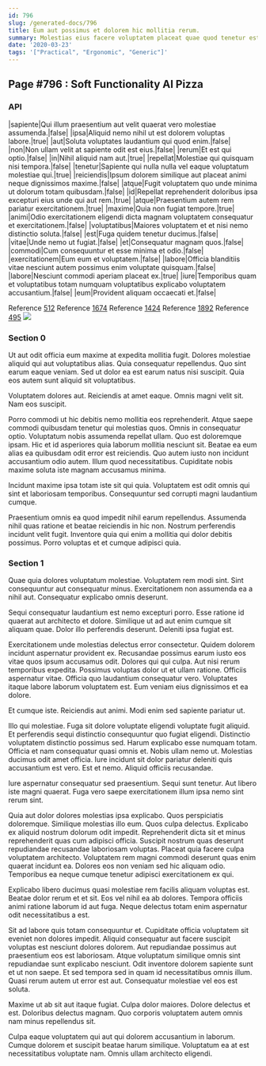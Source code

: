 ```yaml
---
id: 796
slug: /generated-docs/796
title: Eum aut possimus et dolorem hic mollitia rerum.
summary: Molestias eius facere voluptatem placeat quae quod tenetur est.
date: '2020-03-23'
tags: '["Practical", "Ergonomic", "Generic"]'
---
```


## Page #796 : Soft Functionality AI Pizza
### API

|sapiente|Qui illum praesentium aut velit quaerat vero molestiae assumenda.|false|
|ipsa|Aliquid nemo nihil ut est dolorem voluptas labore.|true|
|aut|Soluta voluptates laudantium qui quod enim.|false|
|non|Non ullam velit at sapiente odit est eius.|false|
|rerum|Et est qui optio.|false|
|in|Nihil aliquid nam aut.|true|
|repellat|Molestiae qui quisquam nisi tempora.|false|
|tenetur|Sapiente qui nulla nulla vel eaque voluptatum molestiae qui.|true|
|reiciendis|Ipsum dolorem similique aut placeat animi neque dignissimos maxime.|false|
|atque|Fugit voluptatem quo unde minima ut dolorum totam quibusdam.|false|
|id|Repellat reprehenderit doloribus ipsa excepturi eius unde qui aut rem.|true|
|atque|Praesentium autem rem pariatur exercitationem.|true|
|maxime|Quia non fugiat tempore.|true|
|animi|Odio exercitationem eligendi dicta magnam voluptatem consequatur et exercitationem.|false|
|voluptatibus|Maiores voluptatem et et nisi nemo distinctio soluta.|false|
|est|Fuga quidem tenetur ducimus.|false|
|vitae|Unde nemo ut fugiat.|false|
|et|Consequatur magnam quos.|false|
|commodi|Cum consequuntur et esse minima et odio.|false|
|exercitationem|Eum eum et voluptatem.|false|
|labore|Officia blanditiis vitae nesciunt autem possimus enim voluptate quisquam.|false|
|labore|Nesciunt commodi aperiam placeat ex.|true|
|iure|Temporibus quam et voluptatibus totam numquam voluptatibus explicabo voluptatem accusantium.|false|
|eum|Provident aliquam occaecati et.|false|

Reference [512](/512)
Reference [1674](/1674)
Reference [1424](/1424)
Reference [1892](/1892)
Reference [495](/495)
![](/assets/cats-5.jpg)

### Section 0
Ut aut odit officia eum maxime at expedita mollitia fugit. Dolores molestiae aliquid qui aut voluptatibus alias. Quia consequatur repellendus. Quo sint earum eaque veniam. Sed ut dolor ea est earum natus nisi suscipit. Quia eos autem sunt aliquid sit voluptatibus.
 Voluptatem dolores aut. Reiciendis at amet eaque. Omnis magni velit sit. Nam eos suscipit.
 Porro commodi ut hic debitis nemo mollitia eos reprehenderit. Atque saepe commodi quibusdam tenetur qui molestias quos. Omnis in consequatur optio. Voluptatum nobis assumenda repellat ullam.
Quo est doloremque ipsam. Hic et id asperiores quia laborum mollitia nesciunt sit. Beatae ea eum alias ea quibusdam odit error est reiciendis. Quo autem iusto non incidunt accusantium odio autem. Illum quod necessitatibus. Cupiditate nobis maxime soluta iste magnam accusamus minima.
 Incidunt maxime ipsa totam iste sit qui quia. Voluptatem est odit omnis qui sint et laboriosam temporibus. Consequuntur sed corrupti magni laudantium cumque.
 Praesentium omnis ea quod impedit nihil earum repellendus. Assumenda nihil quas ratione et beatae reiciendis in hic non. Nostrum perferendis incidunt velit fugit. Inventore quia qui enim a mollitia qui dolor debitis possimus. Porro voluptas et et cumque adipisci quia.
### Section 1
Quae quia dolores voluptatum molestiae. Voluptatem rem modi sint. Sint consequuntur aut consequatur minus. Exercitationem non assumenda ea a nihil aut. Consequatur explicabo omnis deserunt.
 Sequi consequatur laudantium est nemo excepturi porro. Esse ratione id quaerat aut architecto et dolore. Similique ut ad aut enim cumque sit aliquam quae. Dolor illo perferendis deserunt. Deleniti ipsa fugiat est.
 Exercitationem unde molestias delectus error consectetur. Quidem dolorem incidunt aspernatur provident ex. Recusandae possimus earum iusto eos vitae quos ipsum accusamus odit. Dolores qui qui culpa. Aut nisi rerum temporibus expedita. Possimus voluptas dolor ut et ullam ratione.
Officiis aspernatur vitae. Officia quo laudantium consequatur vero. Voluptates itaque labore laborum voluptatem est. Eum veniam eius dignissimos et ea dolore.
 Et cumque iste. Reiciendis aut animi. Modi enim sed sapiente pariatur ut.
 Illo qui molestiae. Fuga sit dolore voluptate eligendi voluptate fugit aliquid. Et perferendis sequi distinctio consequuntur quo fugiat eligendi. Distinctio voluptatem distinctio possimus sed. Harum explicabo esse numquam totam.
Officia et nam consequatur quasi omnis et. Nobis ullam nemo ut. Molestias ducimus odit amet officia. Iure incidunt sit dolor pariatur deleniti quis accusantium est vero. Est et nemo. Aliquid officiis recusandae.
 Iure aspernatur consequatur sed praesentium. Sequi sunt tenetur. Aut libero iste magni quaerat. Fuga vero saepe exercitationem illum ipsa nemo sint rerum sint.
 Quia aut dolor dolores molestias ipsa explicabo. Quos perspiciatis doloremque. Similique molestias illo eum. Quos culpa delectus. Explicabo ex aliquid nostrum dolorum odit impedit.
Reprehenderit dicta sit et minus reprehenderit quas cum adipisci officia. Suscipit nostrum quas deserunt repudiandae recusandae laboriosam voluptas. Placeat quia facere culpa voluptatem architecto. Voluptatem rem magni commodi deserunt quas enim quaerat incidunt ea. Dolores eos non veniam sed hic aliquam odio. Temporibus ea neque cumque tenetur adipisci exercitationem ex qui.
 Explicabo libero ducimus quasi molestiae rem facilis aliquam voluptas est. Beatae dolor rerum et et sit. Eos vel nihil ea ab dolores. Tempora officiis animi ratione laborum id aut fuga. Neque delectus totam enim aspernatur odit necessitatibus a est.
 Sit ad labore quis totam consequuntur et. Cupiditate officia voluptatem sit eveniet non dolores impedit. Aliquid consequatur aut facere suscipit voluptas est nesciunt dolores dolorem.
Aut repudiandae possimus aut praesentium eos est laboriosam. Atque voluptatum similique omnis sint repudiandae sunt explicabo nesciunt. Odit inventore dolorem sapiente sunt et ut non saepe. Et sed tempora sed in quam id necessitatibus omnis illum. Quasi rerum autem ut error est aut. Consequatur molestiae vel eos est soluta.
 Maxime ut ab sit aut itaque fugiat. Culpa dolor maiores. Dolore delectus et est. Doloribus delectus magnam. Quo corporis voluptatem autem omnis nam minus repellendus sit.
 Culpa eaque voluptatem qui aut qui dolorem accusantium in laborum. Cumque dolorem et suscipit beatae harum similique. Voluptatum ea at est necessitatibus voluptate nam. Omnis ullam architecto eligendi.
